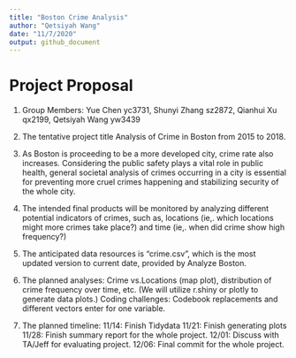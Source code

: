 ```yaml
---
title: "Boston Crime Analysis"
author: "Qetsiyah Wang"
date: "11/7/2020"
output: github_document
---
```


# Project Proposal

1. Group Members:
   Yue Chen yc3731, Shunyi Zhang sz2872, Qianhui Xu qx2199, Qetsiyah Wang yw3439
  
2. The tentative project title
   Analysis of Crime in Boston from 2015 to 2018.

3. As Boston is proceeding to be a more developed city, crime rate also increases. Considering the public safety plays a vital role in public health, general societal analysis of crimes occurring in a city is essential for preventing more cruel crimes happening and stabilizing security of the whole city. 

4. The intended final products will be monitored by analyzing different potential indicators of crimes, such as, locations (ie,. which locations might more crimes take place?) and time (ie,. when did crime show high frequency?)

5. The anticipated data resources is "crime.csv", which is the most updated version to current date, provided by Analyze Boston. 

6. The planned analyses: Crime vs.Locations (map plot), distribution of crime frequency over time, etc. (We will utilize r.shiny or plotly to generate data plots.) 
   Coding challenges: Codebook replacements and different vectors enter for one variable.
   
7. The planned timeline:
   11/14: Finish Tidydata
   11/21: Finish generating plots
   11/28: Finish summary report for the whole project.
   12/01: Discuss with TA/Jeff for evaluating project.
   12/06: Final commit for the whole project.